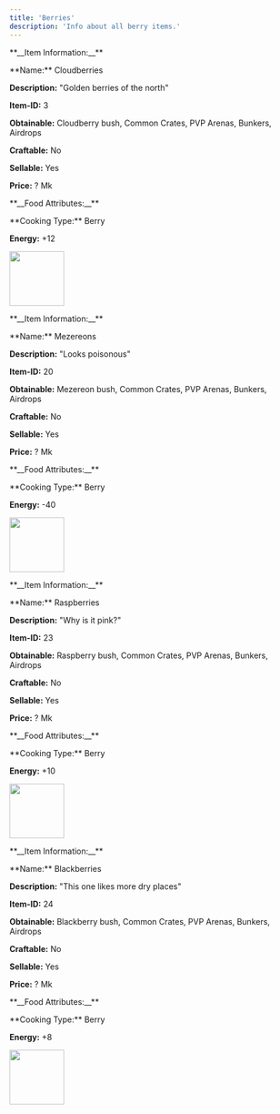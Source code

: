 ```yaml
---
title: 'Berries'
description: 'Info about all berry items.'
---
```

<Card>
<div className="flex flex-row space-x-8">
<div>
<p className="text-xl mb-2">**__Item Information:__**</p>
**Name:** Cloudberries

**Description:** "Golden berries of the north"

**Item-ID:** 3

**Obtainable:** Cloudberry bush, Common Crates, PVP Arenas, Bunkers, Airdrops

**Craftable:** No

**Sellable:** Yes

**Price:** ? Mk

<p className="text-xl mt-6 mb-2">**__Food Attributes:__**</p>
**Cooking Type:** Berry

**Energy:** +12
</div>
<img
height="96"
width="96"
  style={{ borderRadius: '0.5rem' }}
  src="https://i.imgur.com/XBKcdXZ.png"
/>
</div>
</Card>

<Card>
<div className="flex flex-row space-x-8">
<div>
<p className="text-xl mb-2">**__Item Information:__**</p>
**Name:** Mezereons

**Description:** "Looks poisonous"

**Item-ID:** 20

**Obtainable:** Mezereon bush, Common Crates, PVP Arenas, Bunkers, Airdrops

**Craftable:** No

**Sellable:** Yes

**Price:** ? Mk

<p className="text-xl mt-6 mb-2">**__Food Attributes:__**</p>
**Cooking Type:** Berry

**Energy:** -40
</div>
<img
height="96"
width="96"
  style={{ borderRadius: '0.5rem' }}
  src="https://i.imgur.com/aoSgfg4.png"
/>
</div>
</Card>

<Card>
<div className="flex flex-row space-x-8">
<div>
<p className="text-xl mb-2">**__Item Information:__**</p>
**Name:** Raspberries

**Description:** "Why is it pink?"

**Item-ID:** 23

**Obtainable:** Raspberry bush, Common Crates, PVP Arenas, Bunkers, Airdrops

**Craftable:** No

**Sellable:** Yes

**Price:** ? Mk

<p className="text-xl mt-6 mb-2">**__Food Attributes:__**</p>
**Cooking Type:** Berry

**Energy:** +10
</div>
<img
height="96"
width="96"
  style={{ borderRadius: '0.5rem' }}
  src="https://i.imgur.com/re2MQGM.png"
/>
</div>
</Card>

<Card>
<div className="flex flex-row space-x-8">
<div>
<p className="text-xl mb-2">**__Item Information:__**</p>
**Name:** Blackberries

**Description:** "This one likes more dry places"

**Item-ID:** 24

**Obtainable:** Blackberry bush, Common Crates, PVP Arenas, Bunkers, Airdrops

**Craftable:** No

**Sellable:** Yes

**Price:** ? Mk

<p className="text-xl mt-6 mb-2">**__Food Attributes:__**</p>
**Cooking Type:** Berry

**Energy:** +8
</div>
<img
height="96"
width="96"
  style={{ borderRadius: '0.5rem' }}
  src="https://i.imgur.com/idJSTbs.png"
/>
</div>
</Card>
